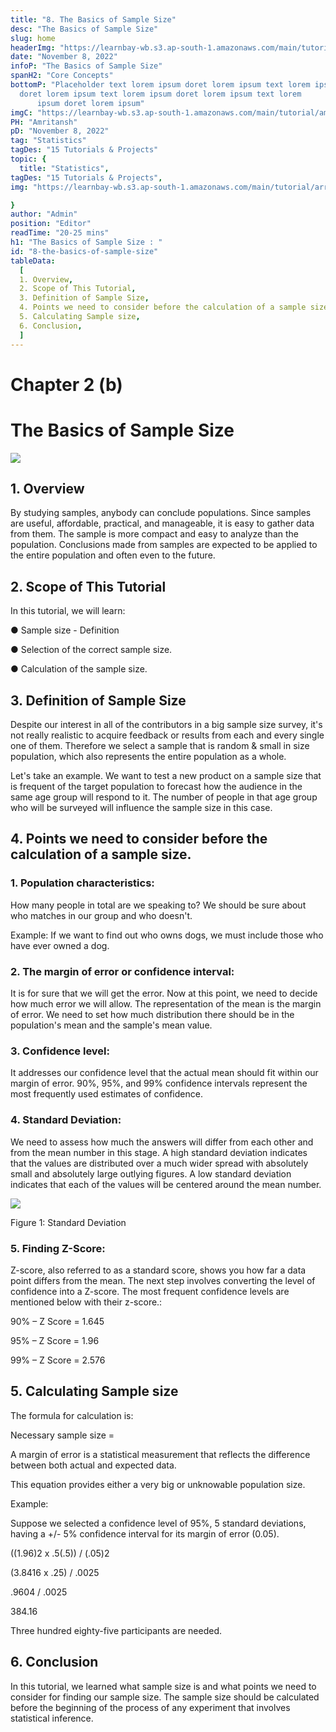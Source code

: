 ```yaml
---
title: "8. The Basics of Sample Size"
desc: "The Basics of Sample Size"
slug: home
headerImg: "https://learnbay-wb.s3.ap-south-1.amazonaws.com/main/tutorial/python.png"
date: "November 8, 2022"
infoP: "The Basics of Sample Size"
spanH2: "Core Concepts"
bottomP: "Placeholder text lorem ipsum doret lorem ipsum text lorem ipsum
  doret lorem ipsum text lorem ipsum doret lorem ipsum text lorem
      ipsum doret lorem ipsum"
imgC: "https://learnbay-wb.s3.ap-south-1.amazonaws.com/main/tutorial/amritansh.png"
PH: "Amritansh"
pD: "November 8, 2022"
tag: "Statistics"
tagDes: "15 Tutorials & Projects"
topic: {
  title: "Statistics",
tagDes: "15 Tutorials & Projects",
img: "https://learnbay-wb.s3.ap-south-1.amazonaws.com/main/tutorial/arrow.png"

}
author: "Admin"
position: "Editor"
readTime: "20-25 mins"
h1: "The Basics of Sample Size : "
id: "8-the-basics-of-sample-size"
tableData:
  [
  1. Overview,
  2. Scope of This Tutorial,
  3. Definition of Sample Size,
  4. Points we need to consider before the calculation of a sample size.,
  5. Calculating Sample size,
  6. Conclusion,
  ]
---
```


# **Chapter 2 (b)**


# **The Basics of Sample Size**



<img src="https://learnbay-wb.s3.ap-south-1.amazonaws.com/main/tutorial/statistics/The+Basics+of+Sample+Size.jpg"></img>



## 1. Overview

 

By studying samples, anybody can conclude populations. Since samples are useful, affordable, practical, and manageable, it is easy to gather data from them. The sample is more compact and easy to analyze than the population. Conclusions made from samples are expected to be applied to the entire population and often even to the future.

 


## 2. Scope of This Tutorial

 

In this tutorial, we will learn:


●  	Sample size - Definition


●  	Selection of the correct sample size.


●  	Calculation of the sample size.

 


## 3. Definition of Sample Size


Despite our interest in all of the contributors in a big sample size survey, it's not really realistic to acquire feedback or results from each and every single one of them. Therefore we select a sample that is random & small in size population, which also represents the entire population as a whole.


Let's take an example. We want to test a new product on a sample size that is frequent of the target population to forecast how the audience in the same age group will respond to it. The number of people in that age group who will be surveyed will influence the sample size in this case.



## 4. Points we need to consider before the calculation of a sample size.

 


### **1.**    **Population characteristics:**


How many people in total are we speaking to? We should be sure about who matches in our group and who doesn't.


Example: If we want to find out who owns dogs, we must include those who have ever owned a dog.



### **2.**    **The margin of error or confidence interval:**


It is for sure that we will get the error. Now at this point, we need to decide how much error we will allow. The representation of the mean is the margin of error. We need to set how much distribution there should be in the population's mean and the sample's mean value.



### **3.**    **Confidence level:**


It addresses our confidence level that the actual mean should fit within our margin of error. 90%, 95%, and 99% confidence intervals represent the most frequently used estimates of confidence.





### **4.**    **Standard Deviation:**


We need to assess how much the answers will differ from each other and from the mean number in this stage. A high standard deviation indicates that the values are distributed over a much wider spread with absolutely small and absolutely large outlying figures. A low standard deviation indicates that each of the values will be centered around the mean number.


<img src="https://learnbay-wb.s3.ap-south-1.amazonaws.com/main/tutorial/statistics/Sample+Size+figure+1.jpg"></img>



Figure 1: Standard Deviation



### **5.**    **Finding Z-Score:**


Z-score, also referred to as a standard score, shows you how far a data point differs from the mean. The next step involves converting the level of confidence into a Z-score. The most frequent confidence levels are mentioned below with their z-score.:


90% – Z Score = 1.645


95% – Z Score = 1.96


99% – Z Score = 2.576





## 5. Calculating Sample size


The formula for calculation is:

 

Necessary sample size =

 

A margin of error is a statistical measurement that reflects the difference between both actual and expected data.

 

This equation provides either a very big or unknowable population size.

 

Example:

Suppose we selected a confidence level of 95%, 5 standard deviations, having a +/- 5% confidence interval for its margin of error (0.05).

((1.96)2 x .5(.5)) / (.05)2

(3.8416 x .25) / .0025

.9604 / .0025

384.16

Three hundred eighty-five participants are needed.


## 6. Conclusion


In this tutorial, we learned what sample size is and what points we need to consider for finding our sample size. The sample size should be calculated before the beginning of the process of any experiment that involves statistical inference.

